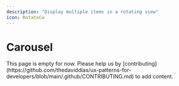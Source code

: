 ```yaml
---
description: "Display multiple items in a rotating view"
icon: RotateCw
---
```



# Carousel

<Callout type="warning">
  This page is empty for now. Please help us by
  [contributing](https://github.com/thedaviddias/ux-patterns-for-developers/blob/main/.github/CONTRIBUTING.md)
  to add content.
</Callout>
